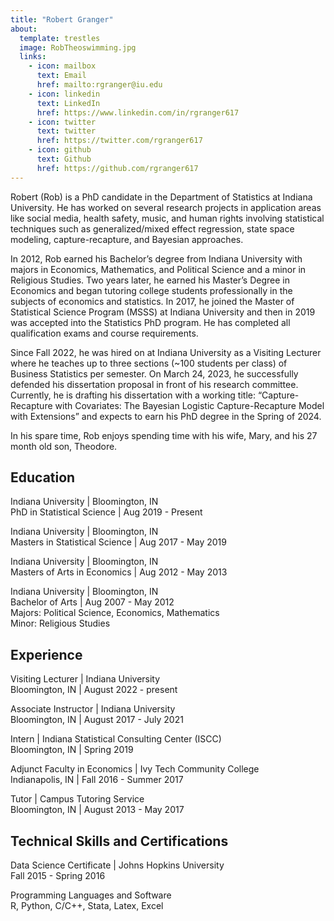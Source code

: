 ---
title: "Robert Granger"
about:
  template: trestles
  image: RobTheoswimming.jpg
  links:
    - icon: mailbox
      text: Email
      href: mailto:rgranger@iu.edu
    - icon: linkedin
      text: LinkedIn
      href: https://www.linkedin.com/in/rgranger617
    - icon: twitter
      text: twitter
      href: https://twitter.com/rgranger617
    - icon: github
      text: Github
      href: https://github.com/rgranger617
---

Robert (Rob) is a PhD candidate in the Department of Statistics at Indiana University. He has worked on several research projects in application areas like social media, health safety, music, and human rights involving statistical techniques such as generalized/mixed effect regression, state space modeling, capture-recapture, and Bayesian approaches.

In 2012, Rob earned his Bachelor's degree from Indiana University with majors in Economics, Mathematics, and Political Science and a minor in Religious Studies. Two years later, he earned his Master's Degree in Economics and began tutoring college students professionally in the subjects of economics and statistics. In 2017, he joined the Master of Statistical Science Program (MSSS) at Indiana University and then in 2019 was accepted into the Statistics PhD program. He has completed all qualification exams and course requirements.

Since Fall 2022, he was hired on at Indiana University as a Visiting Lecturer where he teaches up to three sections (\~100 students per class) of Business Statistics per semester. On March 24, 2023, he successfully defended his dissertation proposal in front of his research committee. Currently, he is drafting his dissertation with a working title: "Capture-Recapture with Covariates: The Bayesian Logistic Capture-Recapture Model with Extensions" and expects to earn his PhD degree in the Spring of 2024.

In his spare time, Rob enjoys spending time with his wife, Mary, and his 27 month old son, Theodore.

## Education

Indiana University \| Bloomington, IN\
PhD in Statistical Science \| Aug 2019 - Present

Indiana University \| Bloomington, IN\
Masters in Statistical Science \| Aug 2017 - May 2019

Indiana University \| Bloomington, IN\
Masters of Arts in Economics \| Aug 2012 - May 2013

Indiana University \| Bloomington, IN\
Bachelor of Arts \| Aug 2007 - May 2012\
Majors: Political Science, Economics, Mathematics\
Minor: Religious Studies

## Experience

Visiting Lecturer \| Indiana University\
Bloomington, IN \| August 2022 - present

Associate Instructor \| Indiana University\
Bloomington, IN \| August 2017 - July 2021

Intern \| Indiana Statistical Consulting Center (ISCC)\
Bloomington, IN \| Spring 2019

Adjunct Faculty in Economics \| Ivy Tech Community College\
Indianapolis, IN \| Fall 2016 - Summer 2017

Tutor \| Campus Tutoring Service\
Bloomington, IN \| August 2013 - May 2017

## Technical Skills and Certifications

Data Science Certificate \| Johns Hopkins University\
Fall 2015 - Spring 2016

Programming Languages and Software\
R, Python, C/C++, Stata, Latex, Excel
